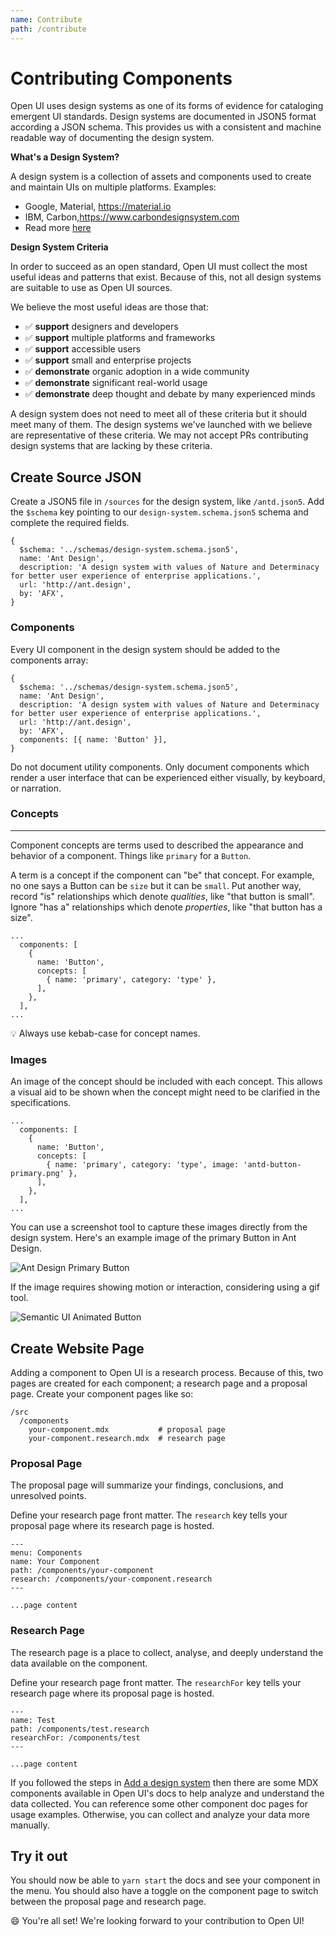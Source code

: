```yaml
---
name: Contribute
path: /contribute
---
```



# Contributing Components

Open UI uses design systems as one of its forms of evidence for cataloging emergent UI standards.
Design systems are documented in JSON5 format according a JSON schema.
This provides us with a consistent and machine readable way of documenting the design system.

**What's a Design System?**

A design system is a collection of assets and components used to create and maintain UIs on multiple platforms. Examples:

- Google, Material, https://material.io
- IBM, Carbon,https://www.carbondesignsystem.com
- Read more [here](https://www.invisionapp.com/inside-design/guide-to-design-systems/)

**Design System Criteria**

In order to succeed as an open standard, Open UI must collect the most useful ideas and patterns that exist.
Because of this, not all design systems are suitable to use as Open UI sources.

We believe the most useful ideas are those that:

- :white_check_mark: **support** designers and developers
- :white_check_mark: **support** multiple platforms and frameworks
- :white_check_mark: **support** accessible users
- :white_check_mark: **support** small and enterprise projects
- :white_check_mark: **demonstrate** organic adoption in a wide community
- :white_check_mark: **demonstrate** significant real-world usage
- :white_check_mark: **demonstrate** deep thought and debate by many experienced minds

A design system does not need to meet all of these criteria but it should meet many of them.
The design systems we've launched with we believe are representative of these criteria.
We may not accept PRs contributing design systems that are lacking by these criteria.

## Create Source JSON

Create a JSON5 file in `/sources` for the design system, like `/antd.json5`.
Add the `$schema` key pointing to our `design-system.schema.json5` schema and complete the required fields.

```json5
{
  $schema: '../schemas/design-system.schema.json5',
  name: 'Ant Design',
  description: 'A design system with values of Nature and Determinacy for better user experience of enterprise applications.',
  url: 'http://ant.design',
  by: 'AFX',
}
```

### Components

Every UI component in the design system should be added to the components array:

```json5
{
  $schema: '../schemas/design-system.schema.json5',
  name: 'Ant Design',
  description: 'A design system with values of Nature and Determinacy for better user experience of enterprise applications.',
  url: 'http://ant.design',
  by: 'AFX',
  components: [{ name: 'Button' }],
}
```

Do not document utility components.
Only document components which render a user interface that can be experienced either visually, by keyboard, or narration.

### Concepts

---

Component concepts are terms used to described the appearance and behavior of a component.
Things like `primary` for a `Button`.

A term is a concept if the component can "be" that concept.
For example, no one says a Button can be `size` but it can be `small`.
Put another way, record "is" relationships which denote _qualities_, like "that button is small".
Ignore "has a" relationships which denote _properties_, like "that button has a size".

```json5
...
  components: [
    {
      name: 'Button',
      concepts: [
        { name: 'primary', category: 'type' },
      ],
    },
  ],
...
```

:bulb: Always use kebab-case for concept names.

### Images

An image of the concept should be included with each concept.
This allows a visual aid to be shown when the concept might need to be clarified in the specifications.

```json5
...
  components: [
    {
      name: 'Button',
      concepts: [
        { name: 'primary', category: 'type', image: 'antd-button-primary.png' },
      ],
    },
  ],
...
```

You can use a screenshot tool to capture these images directly from the design system.
Here's an example image of the primary Button in Ant Design.

<Image src="antd-button-primary.png" alt="Ant Design Primary Button" />

If the image requires showing motion or interaction, considering using a gif tool.

<Image src="sui-button-animated.gif" alt="Semantic UI Animated Button" />

## Create Website Page

Adding a component to Open UI is a research process.
Because of this, two pages are created for each component; a research page and a proposal page.
Create your component pages like so:

```
/src
  /components
    your-component.mdx           # proposal page
    your-component.research.mdx  # research page
```

### Proposal Page

The proposal page will summarize your findings, conclusions, and unresolved points.

Define your research page front matter.
The `research` key tells your proposal page where its research page is hosted.

```
---
menu: Components
name: Your Component
path: /components/your-component
research: /components/your-component.research
---

...page content
```

### Research Page

The research page is a place to collect, analyse, and deeply understand the data available on the component.

Define your research page front matter.
The `researchFor` key tells your research page where its proposal page is hosted.

```
---
name: Test
path: /components/test.research
researchFor: /components/test
---

...page content
```

If you followed the steps in [Add a design system](/contribute/design-system) then there are some MDX components available in Open UI's docs to help analyze and understand the data collected.
You can reference some other component doc pages for usage examples.
Otherwise, you can collect and analyze your data more manually.

## Try it out

You should now be able to `yarn start` the docs and see your component in the menu.
You should also have a toggle on the component page to switch between the proposal page and research page.

:smile: You're all set! We're looking forward to your contribution to Open UI!
